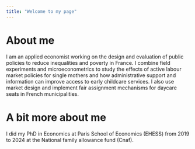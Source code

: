 ```yaml
---
title: "Welcome to my page"
---
```


# About me

I am an applied economist working on the design and evaluation of public policies to reduce inequalities and poverty in France. I combine field experiments and microeconometrics to study the effects of active labour market policies for single mothers and how administrative support and information can improve access to early childcare services. I also use market design and implement fair assignment mechanisms for daycare seats in French municipalities.

# A bit more about me

I did my PhD in Economics at Paris School of Economics (EHESS) from 2019 to 2024 at the National family allowance fund (Cnaf).

